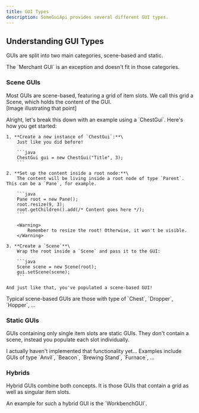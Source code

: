 ```yaml
---
title: GUI Types
description: SomeGuiApi provides several different GUI types.
---
```


## Understanding GUI Types

GUIs are split into two main categories, scene-based and static.

<Note>
	The `Merchant GUI` is an exception and doesn't fit in those categories.
</Note>

### Scene GUIs

Most GUIs are scene-based, featuring a grid of item slots. We call this grid a Scene,
which holds the content of the GUI.
\
[Image illustrating that point]


<Accordion title="Populating A Scene GUI">
	Alright, let's break this down with an example using a `ChestGui`. Here's how you get started:

	1. **Create a new instance of `ChestGui`:**\
		Just like you did before!

		```java
		ChestGui gui = new ChestGui("Title", 3);
		```

	2. **Set up the content inside a root node:**\
		The content will be living inside a root node of type `Parent`. This can be a `Pane`, for example.

		```java
		Pane root = new Pane();
		root.resize(9, 3);
		root.getChildren().add(/* Content goes here */);
		```

		<Warning>
			Remember to resize the root! Otherwise, it won't be visible.
		</Warning>

	3. **Create a `Scene`**\
		Wrap the root inside a `Scene` and pass it to the GUI:

		```java
		Scene scene = new Scene(root);
		gui.setScene(scene);
		```

	And just like that, you've populated a scene-based GUI!
</Accordion>

<Info>
	Typical scene-based GUIs are those with type of `Chest`, `Dropper`, `Hopper`, ...
</Info>

### Static GUIs

GUIs containing only single item slots are static GUIs. They don't contain a scene,
instead you populate each slot individually.

<Accordion title="Populating A Static GUI">
	I actually haven't implemented that functionality yet...
</Accordion>

<Info>
	Examples include GUIs of type `Anvil`, `Beacon`, `Brewing Stand`, `Furnace`, ...
</Info>

### Hybrids

Hybrid GUIs combine both concepts. It is those GUIs that contain a
grid as well as singular item slots.

<Info>
	An example for such a hybrid GUI is the `WorkbenchGUI`.
</Info>
